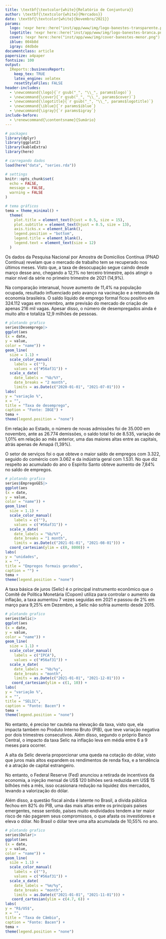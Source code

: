```yaml
---
title: \textbf{\textcolor{white}{Relatório de Conjuntura}}
author: \textbf{\textcolor{white}{Mercados}}
date: \textbf{\textcolor{white}{Novembro/2021}}
params:
  logo: !expr here::here("inst/app/www/img/logo-banestes-transparente.png")
  logotitle: !expr here::here("inst/app/www/img/logo-banestes-branca.png")
  cover: !expr here::here("inst/app/www/img/cover-banestes-menor.png")
  iblue: 004b8d
  igray: d4dbde
documentclass: article
papersize: a4paper
fontsize: 100
output:
  IReports::businessReport:
    keep_tex: TRUE
    latex_engine: xelatex
    resetStyleFiles: FALSE
header-includes: 
  - \newcommand{\logo}{`r gsub("_", "\\_", params$logo)`}
  - \newcommand{\cover}{`r gsub("_", "\\_", params$cover)`}
  - \newcommand{\logotitle}{`r gsub("_", "\\_", params$logotitle)`}
  - \newcommand{\iblue}{`r params$iblue`}
  - \newcommand{\igray}{`r params$igray`}
include-before:
  - \renewcommand{\contentsname}{Sumário}
---
```


```r

# packages
library(dplyr)
library(ggplot2)
library(kableExtra)
library(here)

# carregando dados
load(here("data", "series.rda"))

# settings
knitr::opts_chunk$set(
  echo = FALSE,
  message = FALSE,
  warning = FALSE
)

# tema gráficos
tema = theme_minimal() +
  theme(
    plot.title = element_text(hjust = 0.5, size = 15),
    plot.subtitle = element_text(hjust = 0.5, size = 13),
    axis.ticks.x = element_blank(),
    legend.position = "bottom",
    legend.title = element_blank(),
    legend.text = element_text(size = 12)
  )

```

\maketitle
\tableofcontents
\clearpage
\section{Mercado de trabalho} 
\subsection{Brasil} 
 \vspace{0.25cm}
Os dados da Pesquisa Nacional por Amostra de Domicílios Contínua (PNAD Contínua) revelam que o mercado de trabalho tem se recuperado nos últimos meses.
Visto que, a taxa de desocupação segue caindo desde março desse ano, chegando a 12,1% no terceiro trimestre, após atingir o maior nível da 
série no primeiro trimestre de 2021 (14,9%).

Na comparação interanual, houve aumento de 11,4% na população ocupada,
 resultado influenciado pelo avanço na vacinação e a retomada da economia brasileira.
  O saldo líquido de emprego formal ficou positivo em 324.112 vagas em novembro, 
 ante previsão do mercado de criação de apenas 216 mil vagas.
Apesar disso, o número de desempregados ainda é muito alto e totaliza 12,9 milhões de pessoas.


```r

# plotando grafico
series$Desemprego|>
ggplot(aes
(x = date,
y = value,
color = "name")) +
geom_line(
  size = 1.1) +
  scale_color_manual(
    labels = c(""),
    values = c("#56af31")) +
  scale_x_date(
    date_labels = "%b/%Y",
    date_breaks = "2 month",
    limits = as.Date(c("2020-01-01", "2021-07-01"))) +
labs(
y = "variação %",
x = "",
title = "Taxa de desemprego",
caption = "Fonte: IBGE") +
tema +
theme(legend.position = "none")
```

\newpage
\subsection{Espiríto Santo} 
 \vspace{0.5cm}
Em relação ao Estado, o número de novas admissões foi de 35.000 em novembro,
 ante as 26.774 demissões, o saldo total foi de 8.535, variação de 1,01% em relação ao
  mês anterior, uma das maiores altas entre as capitais, atrás apenas de Amapá (1,39%).  

  O setor de serviços foi o que obteve o maior saldo de empregos com 3.322, seguido do comércio
  com 3.062 e da indústria geral com 1.531. No que diz respeito ao acumulado do ano o Espiríto
   Santo obteve aumento de  7,84% no saldo de empregos.



```r

# plotando grafico
series$EmpregoGES|>
ggplot(aes
(x = date,
y = value,
color = "name")) +
geom_line(
  size = 1.1) +
  scale_color_manual(
    labels = c(""),
    values = c("#56af31")) +
  scale_x_date(
    date_labels = "%b/%Y",
    date_breaks = "1 month",
    limits = as.Date(c("2021-01-01", "2021-08-01"))) +
  coord_cartesian(ylim = c(0, 8000)) +
labs(
y = "unidades",
x = "",
title = "Empregos formais gerados",
caption = "") +
tema +
theme(legend.position = "none")
```

 \newpage
\section{Juros} 
 \vspace{0,20cm}

 A taxa básica de juros (Selic) é o principal instrumento econômico que o Comitê de Política Monetária
(Copom) utiliza para controlar o aumento da inflação, a taxa aumentou 7 vezes seguidas em 2021 e passou de 2% em março para 9,25% em 
 Dezembro, a Selic não sofria aumento desde 2015.

```r

# plotando grafico
series$Selic|>
ggplot(aes
(x = date,
y = value,
color = "name")) +
geom_line(
  size = 1.1) +
  scale_color_manual(
    labels = c("IPCA"),
    values = c("#56af31")) +
  scale_x_date(
    date_labels = "%b/%y",
    date_breaks = "month",
    limits = as.Date(c("2021-01-01", "2021-12-01"))) +
   coord_cartesian(ylim = c(1, 10)) +
labs(
y = "variação %",
x = "",
title = "SELIC",
caption = "Fonte: Bacen") +
tema +
theme(legend.position = "none")
```

No entanto, é preciso ter cautela na elevação da taxa, visto que, ela impacta também no 
Produto Interno Bruto (PIB), que teve variação negativa por dois trimestres consecutivos.
Além disso, segundo o próprio Banco Central, o impacto da taxa Selic na inflação leva em média 
entre 6 a 9 meses para ocorrer.

 \newpage
\section{Taxa de Câmbio} 
 \vspace{0,20cm}

A alta da Selic deveria proporcionar uma queda na cotação do dólar, visto que
juros mais altos expandem os rendimentos de renda fixa, e a tendência é a atração de capital estrangeiro.

No entanto, o Federal Reserve (Fed) anunciou a retirada de incentivos da economia, a injeção mensal de US$ 120 bilhões será 
reduzida em US$ 15 bilhões mês a mês, isso ocasionara redução na liquidez dos mercados, levando a valorização do dólar. 

Além disso, a questão fiscal ainda é latente no Brasil, a dívida pública fechou em 82% do PIB, uma das mais altas entre os principais países emergentes, 
nesse sentido, países muito endividados tendem a ter maior risco de não pagarem seus compromissos, o que afasta os investidores e eleva o dólar.
No Brasil o dólar teve uma alta acumulada de 10,55% no ano.


```r

# plotando grafico
series$Dolar|>
ggplot(aes
(x = date,
y = value,
color = "name")) +
geom_line(
  size = 1.1) +
  scale_color_manual(
    labels = c(""),
    values = c("#56af31")) +
  scale_x_date(
    date_labels = "%m/%y",
    date_breaks = "month",
    limits = as.Date(c("2021-01-01", "2021-11-01"))) +
   coord_cartesian(ylim = c(4.7, 6)) +
labs(
y = "R$/US$",
x = "",
title = "Taxa de Câmbio",
caption = "Fonte: Bacen") +
tema +
theme(legend.position = "none")
```





